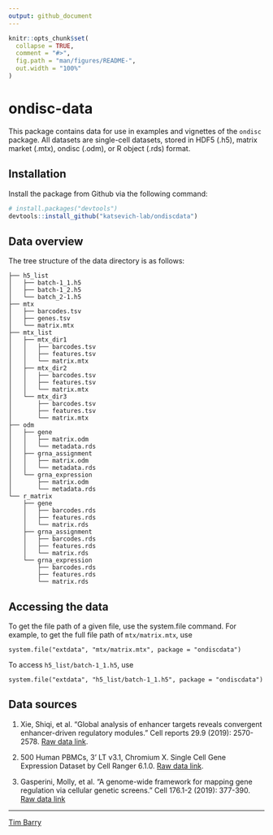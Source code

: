 ```yaml
---
output: github_document
---
```


<!-- README.md is generated from README.Rmd. Please edit that file -->

```r
knitr::opts_chunk$set(
  collapse = TRUE,
  comment = "#>",
  fig.path = "man/figures/README-",
  out.width = "100%"
)
```

# ondisc-data

This package contains data for use in examples and vignettes of the `ondisc` package. All datasets are single-cell datasets, stored in HDF5 (.h5), matrix market (.mtx), ondisc (.odm), or R object (.rds) format.

## Installation

Install the package from Github via the following command:

``` r
# install.packages("devtools")
devtools::install_github("katsevich-lab/ondiscdata")
```

## Data overview

The tree structure of the data directory is as follows:

```
├── h5_list
│   ├── batch-1_1.h5
│   ├── batch-1_2.h5
│   └── batch_2-1.h5
├── mtx
│   ├── barcodes.tsv
│   ├── genes.tsv
│   └── matrix.mtx
├── mtx_list
│   ├── mtx_dir1
│   │   ├── barcodes.tsv
│   │   ├── features.tsv
│   │   └── matrix.mtx
│   ├── mtx_dir2
│   │   ├── barcodes.tsv
│   │   ├── features.tsv
│   │   └── matrix.mtx
│   └── mtx_dir3
│       ├── barcodes.tsv
│       ├── features.tsv
│       └── matrix.mtx
├── odm
│   ├── gene
│   │   ├── matrix.odm
│   │   └── metadata.rds
│   ├── grna_assignment
│   │   ├── matrix.odm
│   │   └── metadata.rds
│   └── grna_expression
│       ├── matrix.odm
│       └── metadata.rds
└── r_matrix
    ├── gene
    │   ├── barcodes.rds
    │   ├── features.rds
    │   └── matrix.rds
    ├── grna_assignment
    │   ├── barcodes.rds
    │   ├── features.rds
    │   └── matrix.rds
    └── grna_expression
        ├── barcodes.rds
        ├── features.rds
        └── matrix.rds
```

## Accessing the data

To get the file path of a given file, use the system.file command. For example, to get the full file path of `mtx/matrix.mtx`, use

```
system.file("extdata", "mtx/matrix.mtx", package = "ondiscdata")
```

To access `h5_list/batch-1_1.h5`, use

```
system.file("extdata", "h5_list/batch-1_1.h5", package = "ondiscdata")
```

## Data sources

1. Xie, Shiqi, et al. "Global analysis of enhancer targets reveals convergent enhancer-driven regulatory modules." Cell reports 29.9 (2019): 2570-2578. [Raw data link](https://www.ncbi.nlm.nih.gov/geo/download/?acc=GSE129837).

2. 500 Human PBMCs, 3' LT v3.1, Chromium X. Single Cell Gene Expression Dataset by Cell Ranger 6.1.0. [Raw data link](https://www.10xgenomics.com/resources/datasets/500-human-pbm-cs-3-lt-v-3-1-chromium-x-3-1-standard-6-1-0).

3. Gasperini, Molly, et al. "A genome-wide framework for mapping gene regulation via cellular genetic screens." Cell 176.1-2 (2019): 377-390. [Raw data link](https://www.ncbi.nlm.nih.gov/geo/query/acc.cgi?acc=GSE120861)

-----
[Tim Barry](https://github.com/timothy-barry)
